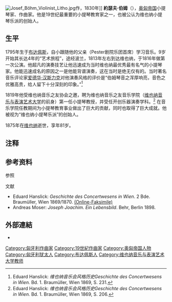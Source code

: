 {{expand|time=2015-03-12T01:14:14+00:00}}
[[File:Josef_Böhm_Violinist_Litho.jpg|thumb]]作，1830年]]
'''約瑟夫·伯姆'''（{{bd|1795年|3月4日{{NoteTag|此出生日期写在他本人于1826年在结婚时递交的受洗书上。}}|1876年|3月28日}}），[[奥匈帝国|奥匈帝国]]小提琴家、作曲家。他是19世纪最重要的小提琴教育家之一，也被公认为维也纳小提琴乐派的创始人。

== 生平 ==
1795年生于[[布达佩斯|布达佩斯]]，自小跟随他的父亲（Pester剧院乐团首席）学习音乐。9岁开始其长达4年的“艺术旅程”，途经波兰，1813年左右到达维也纳，于1816年做第一次公演。他超凡的演奏技艺让他迅速成为当时维也纳最优秀最有名气的小提琴家。他能迅速成名的原因之一是他能背谱演奏，这在当时是绝无仅有的。当时著名音乐评论家[[爱德华·汉斯力克|爱德华·汉斯力克]]对他演奏风格的评价是“伯姆琴音之浑厚响亮，音色之优雅高贵，给人留下十分深刻的印象。”<ref>Eduard Hanslick: ''维也纳音乐会风格历史Geschichte des Concertwesens in Wien.'' Bd. 1. Braumüller, Wien 1869, S. 231.</ref>

1819年他受维也纳音乐之友协会之邀，聘为维也纳音乐之友音乐学院（[[维也纳音乐与表演艺术大学|维也纳音乐与表演艺术大学]]的前身）第一任小提琴教授，并受任开创乐器演奏学科。<ref>Eduard Hanslick: ''维也纳音乐会风格历史Geschichte des Concertwesens in Wien.'' Bd. 1. Braumüller, Wien 1869, S. 206.</ref> 在音乐学院任教期间为小提琴教育事业做出了巨大的贡献，同时也取得了巨大成就。他被视为“维也纳小提琴乐派”的创始人。

1875年在[[维也纳|维也纳]]逝世，享年81岁。

== 注释 ==
{{NoteFoot}}

== 参考资料 ==
;参照
<references />
;文献
* Eduard Hanslick: ''Geschichte des Concertwesens in Wien''. 2 Bde. Braumüller, Wien 1869/1870. [http://www.literature.at/webinterface/library/COLLECTION_V01?objid=11759 (Online-Faksimile)] {{Wayback|url=http://www.literature.at/webinterface/library/COLLECTION_V01?objid=11759 |date=20151206222446 }}
* Andreas Moser: ''Joseph Joachim. Ein Lebensbild''. Behr, Berlin 1898.

== 外部連結 ==
{{Commonscat|Joseph_Böhm}}
* {{IMSLP|id=Böhm%2C_Joseph}}

{{Authority control}}

{{DEFAULTSORT:Boehm, Joseph}}
[[Category:匈牙利作曲家|Category:匈牙利作曲家]]
[[Category:19世紀作曲家|Category:19世紀作曲家]]
[[Category:奥匈帝国人物|Category:奥匈帝国人物]]
[[Category:匈牙利犹太人|Category:匈牙利犹太人]]
[[Category:布达佩斯人|Category:布达佩斯人]]
[[Category:维也纳音乐与表演艺术大学教师|Category:维也纳音乐与表演艺术大学教师]]